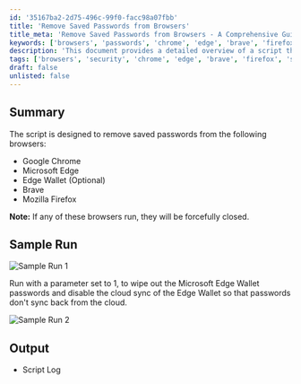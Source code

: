 ```yaml
---
id: '35167ba2-2d75-496c-99f0-facc98a07fbb'
title: 'Remove Saved Passwords from Browsers'
title_meta: 'Remove Saved Passwords from Browsers - A Comprehensive Guide'
keywords: ['browsers', 'passwords', 'chrome', 'edge', 'brave', 'firefox', 'security']
description: 'This document provides a detailed overview of a script that removes saved passwords from various web browsers, including Google Chrome, Microsoft Edge, Brave, and Mozilla Firefox. It highlights the script functionality, sample runs, and the importance of closing browsers before execution.'
tags: ['browsers', 'security', 'chrome', 'edge', 'brave', 'firefox', 'setup']
draft: false
unlisted: false
---
```

## Summary

The script is designed to remove saved passwords from the following browsers:

- Google Chrome
- Microsoft Edge
- Edge Wallet (Optional)
- Brave
- Mozilla Firefox

**Note:** If any of these browsers run, they will be forcefully closed.

## Sample Run

![Sample Run 1](../../../static/img/Clear-Browsers-Saved-Passwords/image_1.png)

Run with a parameter set to 1, to wipe out the Microsoft Edge Wallet passwords and disable the cloud sync of the Edge Wallet so that passwords don't sync back from the cloud.

![Sample Run 2](../../../static/img/Clear-Browsers-Saved-Passwords/image_2.png)

## Output

- Script Log











